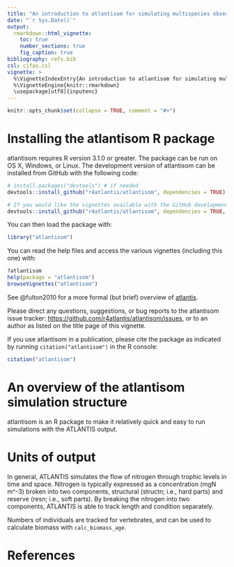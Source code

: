 ```yaml
---
title: "An introduction to atlantisom for simulating multispecies observations"
date: "`r Sys.Date()`"
output:
  rmarkdown::html_vignette:
    toc: true
    number_sections: true
    fig_caption: true
bibliography: refs.bib
csl: cjfas.csl
vignette: >
  %\VignetteIndexEntry{An introduction to atlantisom for simulating multispecies observations}
  %\VignetteEngine{knitr::rmarkdown}
  \usepackage[utf8]{inputenc}
---
```


```r
knitr::opts_chunk$set(collapse = TRUE, comment = "#>")
```

# Installing the atlantisom R package

atlantisom requires R version 3.1.0 or greater.
The package can be run on OS X, Windows, or Linux.
The development version of atlantisom can be installed from GitHub
with the following code:

```r
# install.packages("devtools") # if needed
devtools::install_github("r4atlantis/atlantisom", dependencies = TRUE)

# If you would like the vignettes available with the GitHub development version:
devtools::install_github("r4atlantis/atlantisom", dependencies = TRUE, build_vignettes = TRUE)
```

You can then load the package with:

```r
library("atlantisom")
```

You can read the help files and access the various vignettes (including this one) with:

```r
?atlantisom
help(package = "atlantisom")
browseVignettes("atlantisom")
```

See @fulton2010 for a more formal (but brief) overview of
[atlantis](http://atlantis.cmar.csiro.au/).

Please direct any questions, suggestions, or bug reports to the atlantisom
issue tracker: <https://github.com/r4atlantis/atlantisom/issues>, or to an
author as listed on the title page of this vignette.

If you use atlantisom in a publication, please cite the package as
indicated by running `citation("atlantisom")` in the R console:

```r
citation("atlantisom")
```

# An overview of the atlantisom simulation structure

atlantisom is an R package to make it relatively quick and easy
to run simulations with the ATLANTIS output.

# Units of output

In general, ATLANTIS simulates the flow of nitrogen through trophic levels
in time and space.
Nitrogen is typically expressed as a concentration (mgN m^-3)
broken into two components,
structural (structn; i.e., hard parts) and reserve (resn; i.e., soft parts).
By breaking the nitrogen into two components, ATLANTIS is able to track
length and condition separately.

Numbers of individuals are tracked for vertebrates, and can be used to
calculate biomass with `calc_biomass_age`.

# References
